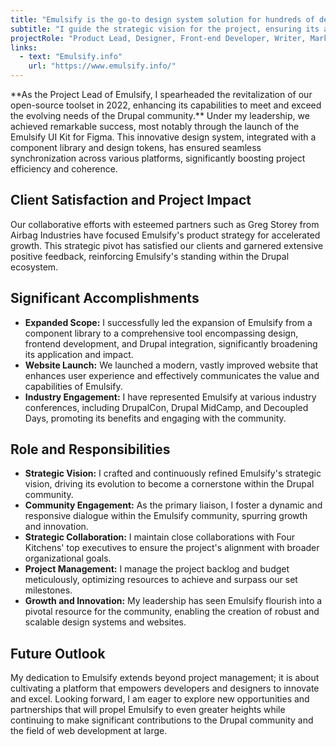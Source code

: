 ```yaml
---
title: "Emulsify is the go-to design system solution for hundreds of designer and developer teams working on Drupal sites"
subtitle: "I guide the strategic vision for the project, ensuring its alignment with the evolving needs of the Drupal community."
projectRole: "Product Lead, Designer, Front-end Developer, Writer, Marketer"
links:
  - text: "Emulsify.info"
    url: "https://www.emulsify.info/"
---
```



<p className="lead">
  **As the Project Lead of Emulsify, I spearheaded the revitalization of our
  open-source toolset in 2022, enhancing its capabilities to meet and exceed the
  evolving needs of the Drupal community.** Under my leadership, we achieved
  remarkable success, most notably through the launch of the Emulsify UI Kit for
  Figma. This innovative design system, integrated with a component library and
  design tokens, has ensured seamless synchronization across various platforms,
  significantly boosting project efficiency and coherence.
</p>

## Client Satisfaction and Project Impact

Our collaborative efforts with esteemed partners such as Greg Storey from Airbag Industries have focused Emulsify's product strategy for accelerated growth. This strategic pivot has satisfied our clients and garnered extensive positive feedback, reinforcing Emulsify's standing within the Drupal ecosystem.

<ScreenShot src={emulsifyWebsite} title="Emulsify info website" />

## Significant Accomplishments

- **Expanded Scope:** I successfully led the expansion of Emulsify from a component library to a comprehensive tool encompassing design, frontend development, and Drupal integration, significantly broadening its application and impact.
- **Website Launch:** We launched a modern, vastly improved website that enhances user experience and effectively communicates the value and capabilities of Emulsify.
- **Industry Engagement:** I have represented Emulsify at various industry conferences, including DrupalCon, Drupal MidCamp, and Decoupled Days, promoting its benefits and engaging with the community.

<YouTubeEmbed embedId="Lcv6FYSt2ew" />

## Role and Responsibilities

- **Strategic Vision:** I crafted and continuously refined Emulsify's strategic vision, driving its evolution to become a cornerstone within the Drupal community.
- **Community Engagement:** As the primary liaison, I foster a dynamic and responsive dialogue within the Emulsify community, spurring growth and innovation.
- **Strategic Collaboration:** I maintain close collaborations with Four Kitchens' top executives to ensure the project's alignment with broader organizational goals.
- **Project Management:** I manage the project backlog and budget meticulously, optimizing resources to achieve and surpass our set milestones.
- **Growth and Innovation:** My leadership has seen Emulsify flourish into a pivotal resource for the community, enabling the creation of robust and scalable design systems and websites.

## Future Outlook

My dedication to Emulsify extends beyond project management; it is about cultivating a platform that empowers developers and designers to innovate and excel. Looking forward, I am eager to explore new opportunities and partnerships that will propel Emulsify to even greater heights while continuing to make significant contributions to the Drupal community and the field of web development at large.
